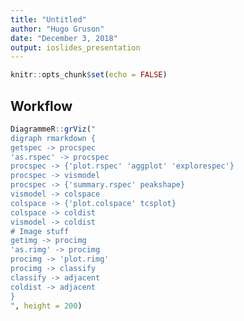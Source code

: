 ```yaml
---
title: "Untitled"
author: "Hugo Gruson"
date: "December 3, 2018"
output: ioslides_presentation
---
```


```r
knitr::opts_chunk$set(echo = FALSE)
```

## Workflow

```r
DiagrammeR::grViz("
digraph rmarkdown {
getspec -> procspec
'as.rspec' -> procspec
procspec -> {'plot.rspec' 'aggplot' 'explorespec'}
procspec -> vismodel
procspec -> {'summary.rspec' peakshape}
vismodel -> colspace
colspace -> {'plot.colspace' tcsplot}
colspace -> coldist
vismodel -> coldist
# Image stuff
getimg -> procimg
'as.rimg' -> procimg
procimg -> 'plot.rimg'
procimg -> classify
classify -> adjacent
coldist -> adjacent
}
", height = 200)
```


